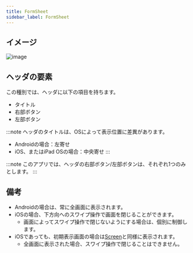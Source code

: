 ```yaml
---
title: FormSheet
sidebar_label: FormSheet
---
```


## イメージ

![image](./form-sheet.drawio.png)

## ヘッダの要素

この種別では、ヘッダに以下の項目を持ちます。

- タイトル
- 右部ボタン
- 左部ボタン

:::note
ヘッダのタイトルは、OSによって表示位置に差異があります。

- Androidの場合：左寄せ
- iOS、またはiPad OSの場合：中央寄せ
:::

:::note
このアプリでは、ヘッダの右部ボタン/左部ボタンは、それぞれ1つのみとします。
:::

## 備考

- Androidの場合は、常に全画面に表示されます。
- iOSの場合、下方向へのスワイプ操作で画面を閉じることができます。
  - 画面によってスワイプ操作で閉じないようにする場合は、個別に制御します。
- iOSであっても、初期表示画面の場合は[Screen](./screen.mdx)と同様に表示されます。
  - 全画面に表示された場合、スワイプ操作で閉じることはできません。
